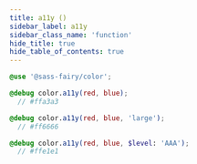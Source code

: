 ```yaml
---
title: a11y ()
sidebar_label: a11y
sidebar_class_name: 'function'
hide_title: true
hide_table_of_contents: true
---
```


<DocPage fieldName="a11y" fieldType="function" spec={Spec} />

```scss
@use '@sass-fairy/color';

@debug color.a11y(red, blue);
  // #ffa3a3

@debug color.a11y(red, blue, 'large');
  // #ff6666

@debug color.a11y(red, blue, $level: 'AAA');
  // #ffe1e1
```
